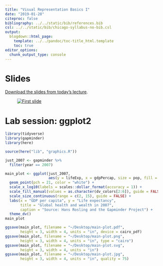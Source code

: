 ```yaml
---
title: "Visual Representation Basics I"
date: "2019-01-28"
citeproc: false
bibliography: ../../static/bib/references.bib
csl: ../../static/bib/chicago-syllabus-no-bib.csl
output:
  blogdown::html_page:
    template: ../../pandoc/toc-title_html.template
    toc: true
editor_options: 
  chunk_output_type: console
---
```


# Slides

[Download the slides from today's lecture](/slides/MPA-635_2018-09-11.pdf).

<!-- https://github.com/gadenbuie/gentle-ggplot2 -->

<figure>
[![First slide](/images/slides/slides_2018-09-11.png)](/slides/MPA-635_2018-09-11.pdf)
</figure>


# Lab session: ggplot2


```r
library(tidyverse)
library(gapminder)
library(here)

source(here("lib", "graphics.R"))

just_2007 <- gapminder %>% 
  filter(year == 2007)

main_plot <- ggplot(just_2007, 
                    aes(y = lifeExp, x = gdpPercap, size = pop, fill = continent)) +
  geom_point(pch = 21, color = "white") + 
  scale_x_log10(labels = scales::dollar_format(accuracy = 1)) +
  scale_fill_manual(values = as.character(dv_colors[2:6]), guide = FALSE) +
  scale_size_continuous(range = c(2, 15), guide = FALSE) +
  labs(x = "GDP per capita", y = "Life expectancy",
       title = "Global health and wealth in 2007",
       caption = "Source: Hans Rosling and the Gapminder Project") +
  theme_dv()
main_plot

ggsave(main_plot, filename = "~/Desktop/main-plot.pdf",
       height = 3, width = 4, units = "in", device = cairo_pdf)
ggsave(main_plot, filename = "~/Desktop/main-plot.png",
       height = 3, width = 4, units = "in", type = "cairo")
ggsave(main_plot, filename = "~/Desktop/main-plot.svg",
       height = 3, width = 4, units = "in")
ggsave(main_plot, filename = "~/Desktop/main-plot.jpg",
       height = 3, width = 4, units = "in", quality = 75)
```
